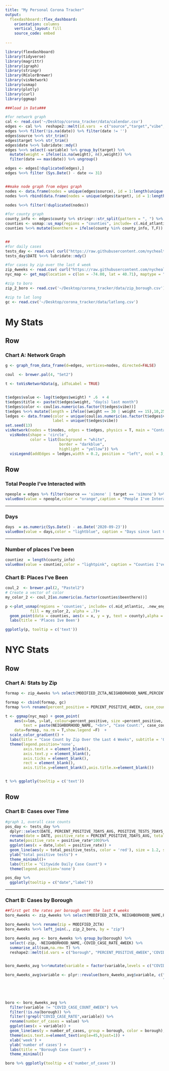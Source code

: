 ```yaml
---
title: "My Personal Corona Tracker"
output: 
  flexdashboard::flex_dashboard:
    orientation: columns
    vertical_layout: fill
    source_code: embed
  
---
```


```r
library(flexdashboard)
library(tidyverse)
library(magrittr)
library(igraph)
library(stringr)
library(RColorBrewer)
library(visNetwork)
library(usmap)
library(plotly)
library(curl)
library(ggmap)

###load in Data###

#for network graph
cal <- read.csv('~/Desktop/corona_tracker/data/calendar.csv')
edges <- cal %>%  reshape2::melt(id.vars  = c("source","target","vibe","county","weight"), value.name = "date")
edges %<>% filter(!is.na(date)) %>% filter(date != '')
edges$source %<>% str_trim()
edges$target %<>% str_trim()
edges$date %<>% lubridate::mdy()
edges %<>% select(-variable) %>% group_by(target) %>% 
  mutate(weight = ifelse(is.na(weight), n(),weight)) %>% 
  filter(date == max(date)) %>% ungroup() 

edges <- edges[!duplicated(edges),]
edges %<>% filter (Sys.Date() - date <= 31)


##make node graph from edges graph 
nodes <- data.frame(nodes = unique(edges$source), id = 1:length(unique(edges$source)))
nodes %<>% rbind(data.frame(nodes = unique(edges$target), id = 1:length(unique(edges$target))))

nodes %<>% filter(!duplicated(nodes))

#for county graph
county_info <- edges$county %>% stringr::str_split(pattern = ", ") %>% unlist() %>% unique()
counties <- usmap::us_map(regions = "counties", include= c(.mid_atlantic, .new_england)) 
counties %<>% mutate(beenthere = ifelse(county %in% county_info, T,F))


##
#for daily cases
tests_day <- read.csv( curl("https://raw.githubusercontent.com/nychealth/coronavirus-data/master/tests.csv") )
tests_day$DATE %<>% lubridate::mdy()

#for cases by zip over the last 4 week
zip_4weeks <- read.csv( curl("https://raw.githubusercontent.com/nychealth/coronavirus-data/master/recent/recent-4-week-by-modzcta.csv") )
nyc_map <- get_map(location = c(lon = -74.00, lat = 40.71), maptype = "terrain", zoom = 11)

#zip to boro
zip_2_boro <- read.csv('~/Desktop/corona_tracker/data/zip_borough.csv')

#zip to lat long 
gc <- read.csv('~/Desktop/corona_tracker/data/latlong.csv')


```

My Stats
=====================================  

Row {data-width=800 }
-----------------------------------------------------------------------
### Chart A: Network Graph

```r

g <- graph_from_data_frame(d=edges, vertices=nodes, directed=FALSE)

coul  <- brewer.pal(4, "Set2") 

t <- toVisNetworkData(g, idToLabel = TRUE)


t$edges$value <- log(t$edges$weight) * .6  + 4
t$edges$title <- paste(t$edges$weight, "day(s) last month")
t$edges$color <- coul[as.numeric(as.factor(t$edges$vibe))]
t$edges %<>% mutate(length = ifelse((weight == 30 | weight == 15),10,250))
ledges <- data.frame(color = unique(coul[as.numeric(as.factor(t$edges$vibe))]),
                     label = unique(t$edges$vibe))
set.seed(13)
visNetwork(nodes = t$nodes, edges = t$edges, physics = T, main = "Contacts In the Last Month") %>% 
  visNodes(shape = 'circle',
           color = list(background = "white", 
                        border = "darkblue",
                        highlight = "yellow")) %>% 
  visLegend(addEdges = ledges,width = 0.2, position = "left", ncol = 3, stepY = 50)


```

Row {data-width=300}
--------------------------------------
### Total People I've Interacted with 
```r
npeople = edges %>% filter(source == 'simone' | target == 'simone') %>% summarise(n = n())
valueBox(value = npeople,color = "orange",caption = "People I've Interacted With")
```

-----------------------------------------------------------------------

### Days 
```r
days  = as.numeric(Sys.Date() - as.Date('2020-09-23'))
valueBox(value = days,color = "lightblue", caption = "Days since last Covid Test")
```

-----------------------------------------------------------------------

### Number of places I've been 
```r
countiez  = length(county_info)
valueBox(value = countiez,color = "lightpink", caption = "Counties I've Been To")
```


### Chart B: Places I've Been

```r

coul_2  <- brewer.pal(2, "Pastel2") 
# Create a vector of color
my_color_2 <- coul_2[as.numeric(as.factor(counties$beenthere))]

p <-plot_usmap(regions = 'counties', include= c(.mid_atlantic, .new_england), 
           fill = my_color_2, alpha = .7)+ 
  geom_point(data = counties, aes(x = x, y = y, text = county),alpha = 0) + 
  labs(title = 'Places Ive Been')

ggplotly(p, tooltip = c('text')) 
```


NYC Stats
=====================================  
Row {data-width=800 }
-----------------------------------------------------------------------
### Chart A: Stats by Zip

```r

formap <- zip_4weeks %>% select(MODIFIED_ZCTA,NEIGHBORHOOD_NAME,PERCENT_POSITIVE_4WEEK,COVID_CASE_COUNT_4WEEK)

formap <- cbind(formap, gc)
formap %<>% rename(percent_positive = PERCENT_POSITIVE_4WEEK, case_count = COVID_CASE_COUNT_4WEEK)

t <- ggmap(nyc_map) + geom_point(
    aes(x=lon, y=lat, colour=percent_positive, size =percent_positive,
        text = paste(NEIGHBORHOOD_NAME, "<br>", "Case Count:", case_count,"<br>", "Percent Positive:",percent_positive)),
    data=formap, na.rm = T,show.legend =F)  + 
  scale_color_gradient() + 
  labs(title = "Case Count by Zip Over the Last 4 Weeks", subtitle = 'Over the Last 4 Weeks') + 
  theme(legend.position='none',
        axis.text.x = element_blank(),
        axis.text.y = element_blank(),
        axis.ticks = element_blank(),
        rect = element_blank(),
        axis.title.y=element_blank(),axis.title.x=element_blank())


t %>% ggplotly(tooltip = c('text'))

```

Row {data-width=400}
---------------------------------------------------------------------
### Chart B: Cases over Time

```r
#graph 1, overall case counts
pos_day <- tests_day %>%
  dplyr::select(DATE, PERCENT_POSITIVE_7DAYS_AVG, POSITIVE_TESTS_7DAYS_AVG) %>%
  rename(date = DATE, positive_rate = PERCENT_POSITIVE_7DAYS_AVG, total_positive_tests = POSITIVE_TESTS_7DAYS_AVG) %>%
  mutate(positive_rate = positive_rate*100)%>%
  ggplot(aes(x = date,label = positive_rate)) +
  geom_line(aes(y = total_positive_tests, color = 'red'), size = 1.2, show.legend = F) +
  ylab("total positive tests") +
  theme_minimal()+
  labs(title = "Citywide Daily Case Count") +
  theme(legend.position='none')

pos_day %>%
  ggplotly(tooltip = c("date","label"))
```

---------------------------------------------------------------------
### Chart B: Cases by Borough

```r
##first get the rates per borough over the last 4 weeks
boro_4weeks <- zip_4weeks %>% select(MODIFIED_ZCTA, NEIGHBORHOOD_NAME,PERCENT_POSITIVE_4WEEK, starts_with("COVID"))

boro_4weeks %<>% rename(zip = MODIFIED_ZCTA)
boro_4weeks %<>% left_join(., zip_2_boro, by = "zip")

boro_4weeks_avg <- boro_4weeks %>% group_by(borough) %>%
  select(-zip, -NEIGHBORHOOD_NAME,-COVID_CASE_RATE_4WEEK) %>%
  summarise_all(sum,na.rm= T) %>%
  reshape2::melt(id.vars = c("borough", "PERCENT_POSITIVE_4WEEK",'COVID_DEATH_COUNT_4WEEK','COVID_DEATH_RATE_4WEEK'))


boro_4weeks_avg %<>%mutate(variable = factor(variable,levels = c("COVID_CASE_COUNT_WEEK4", "COVID_CASE_COUNT_WEEK3", "COVID_CASE_COUNT_WEEK2", "COVID_CASE_COUNT_WEEK1"))) 

boro_4weeks_avg$variable <- plyr::revalue(boro_4weeks_avg$variable, c("COVID_CASE_COUNT_WEEK4"="4 weeks ago",
                                                                      "COVID_CASE_COUNT_WEEK3"="3 weeks ago",
                                                                      'COVID_CASE_COUNT_WEEK2' = '2 weeks ago',
                                                                      'COVID_CASE_COUNT_WEEK1' = '1 week ago'))


boro <- boro_4weeks_avg %>%
  filter(variable != "COVID_CASE_COUNT_4WEEK") %>%
  filter(!is.na(borough)) %>%
  filter(!grepl("COVID_CASE_RATE",variable)) %>%
  rename(number_of_cases = value) %>% 
  ggplot(aes(x = variable)) +
  geom_line(aes(y = number_of_cases, group = borough, color = borough), size = 1.2) +
  theme(axis.text.x=element_text(angle=45,hjust=1)) +
  xlab('week') +
  ylab('number of cases') + 
  labs(title = "Borough Case Count") +
  theme_minimal()

boro %>% ggplotly(tooltip = c('number_of_cases'))

```

